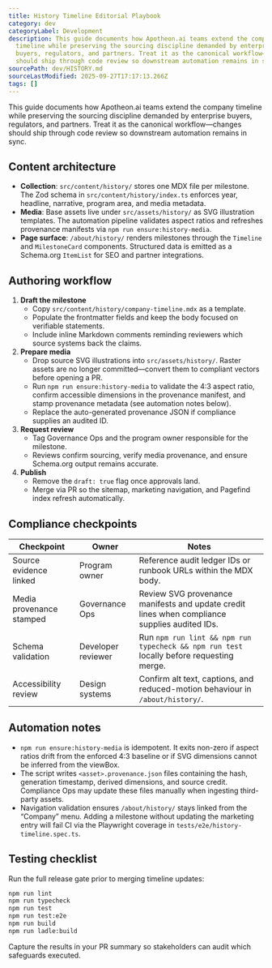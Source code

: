 ```yaml
---
title: History Timeline Editorial Playbook
category: dev
categoryLabel: Development
description: This guide documents how Apotheon.ai teams extend the company
  timeline while preserving the sourcing discipline demanded by enterprise
  buyers, regulators, and partners. Treat it as the canonical workflow—changes
  should ship through code review so downstream automation remains in sync.
sourcePath: dev/HISTORY.md
sourceLastModified: 2025-09-27T17:17:13.266Z
tags: []
---
```


This guide documents how Apotheon.ai teams extend the company timeline while preserving the sourcing discipline demanded by enterprise buyers, regulators, and partners. Treat it as the canonical workflow—changes should ship through code review so downstream automation remains in sync.

## Content architecture

- **Collection**: `src/content/history/` stores one MDX file per milestone. The Zod schema in `src/content/history/index.ts` enforces year, headline, narrative, program area, and media metadata.
- **Media**: Base assets live under `src/assets/history/` as SVG illustration templates. The automation pipeline validates aspect ratios and refreshes provenance manifests via `npm run ensure:history-media`.
- **Page surface**: `/about/history/` renders milestones through the `Timeline` and `MilestoneCard` components. Structured data is emitted as a Schema.org `ItemList` for SEO and partner integrations.

## Authoring workflow

1. **Draft the milestone**
   - Copy `src/content/history/company-timeline.mdx` as a template.
   - Populate the frontmatter fields and keep the body focused on verifiable statements.
   - Include inline Markdown comments reminding reviewers which source systems back the claims.
2. **Prepare media**
   - Drop source SVG illustrations into `src/assets/history/`. Raster assets are no longer committed—convert them to compliant vectors before opening a PR.
   - Run `npm run ensure:history-media` to validate the 4:3 aspect ratio, confirm accessible dimensions in the provenance manifest, and stamp provenance metadata (see automation notes below).
   - Replace the auto-generated provenance JSON if compliance supplies an audited ID.
3. **Request review**
   - Tag Governance Ops and the program owner responsible for the milestone.
   - Reviews confirm sourcing, verify media provenance, and ensure Schema.org output remains accurate.
4. **Publish**
   - Remove the `draft: true` flag once approvals land.
   - Merge via PR so the sitemap, marketing navigation, and Pagefind index refresh automatically.

## Compliance checkpoints

| Checkpoint               | Owner              | Notes                                                                                         |
| ------------------------ | ------------------ | --------------------------------------------------------------------------------------------- |
| Source evidence linked   | Program owner      | Reference audit ledger IDs or runbook URLs within the MDX body.                               |
| Media provenance stamped | Governance Ops     | Review SVG provenance manifests and update credit lines when compliance supplies audited IDs. |
| Schema validation        | Developer reviewer | Run `npm run lint && npm run typecheck && npm run test` locally before requesting merge.      |
| Accessibility review     | Design systems     | Confirm alt text, captions, and reduced-motion behaviour in `/about/history/`.                |

## Automation notes

- `npm run ensure:history-media` is idempotent. It exits non-zero if aspect ratios drift from the enforced 4:3 baseline or if SVG dimensions cannot be inferred from the viewBox.
- The script writes `<asset>.provenance.json` files containing the hash, generation timestamp, derived dimensions, and source credit. Compliance Ops may update these files manually when ingesting third-party assets.
- Navigation validation ensures `/about/history/` stays linked from the “Company” menu. Adding a milestone without updating the marketing entry will fail CI via the Playwright coverage in `tests/e2e/history-timeline.spec.ts`.

## Testing checklist

Run the full release gate prior to merging timeline updates:

```bash
npm run lint
npm run typecheck
npm run test
npm run test:e2e
npm run build
npm run ladle:build
```

Capture the results in your PR summary so stakeholders can audit which safeguards executed.
